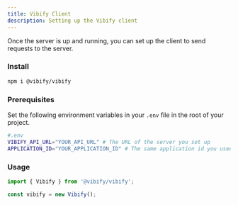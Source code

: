 ```yaml
---
title: Vibify Client
description: Setting up the Vibify client
---
```


Once the server is up and running, you can set up the client to send requests to the server.

### Install

```bash
npm i @vibify/vibify
```

### Prerequisites

Set the following environment variables in your `.env` file in the root of your project.

```bash
#.env
VIBIFY_API_URL="YOUR_API_URL" # The URL of the server you set up
APPLICATION_ID="YOUR_APPLICATION_ID" # The same application id you used to set up the server
```

### Usage

```js
import { Vibify } from '@vibify/vibify';

const vibify = new Vibify();
```